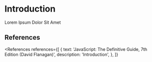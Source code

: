 
# Introduction

Lorem Ipsum Dolor Sit Amet

## References

<References
  references={[
    {
      text: 'JavaScript: The Definitive Guide, 7th Edition (David Flanagan)',
      description: 'Introduction',
    },
  ]}
></References>
